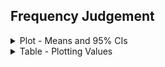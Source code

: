 ## Frequency Judgement

<!-- Plot -->

<details>
  <summary>
  Plot - Means and 95% CIs
  </summary>
  
<br>
  
```r
source('r-scripts/exp-1a/freq-judge/freq_judge_filter.R')
source('r-scripts/exp-1a/freq-judge/freq_judge_plot.R')

include_graphics(
  file.path(main_dir,"plots/exp-1a/freq-judge/plt_fj_means.svg")
)
```

<br>

</details>

<details>
  <summary>
  Table - Plotting Values
  </summary>
  
<br>

```r
kable(fj_bar_tab, 'html', digits = 3) %>%
  kable_classic(full_width = T, position = "center", html_font = "Arial")
```

<br>

</details>
